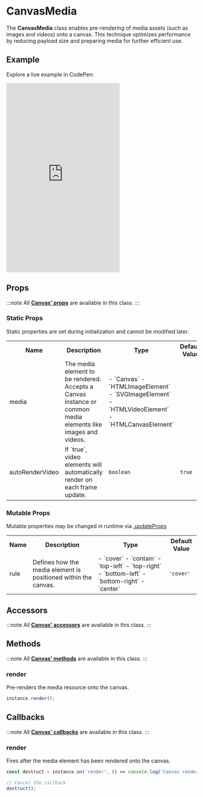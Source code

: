 # CanvasMedia

The **CanvasMedia** class enables pre-rendering of media assets (such as images and videos) onto a canvas. This technique optimizes performance by reducing payload size and preparing media for further efficient use.

## Example

Explore a live example in CodePen:

<iframe 
  height="500"
  style={{
    width: '100%'
  }} 
  scrolling="no" 
  title="Vevet Example"
  src="https://codepen.io/anton-bobrov/embed/vEEBroM?default-tab=result"
  frameborder="no"
  loading="lazy"
  allowtransparency="true"
  allowfullscreen="true"
>
  See the Pen <a href="https://codepen.io/anton-bobrov/pen/vEEBroM">Vevet Example</a> by Anton Bobrov.
</iframe>



## Props

:::note
All **[Canvas' props](/docs/components/Canvas/#props)** are available in this class.
:::

### Static Props

Static properties are set during initialization and cannot be modified later.

<table>
  <tr>
    <th>Name</th>
    <th>Description</th>
    <th>Type</th>
    <th>Default Value</th>
  </tr>
  
  <tr>
    <td>media</td>
    <td>The media element to be rendered. Accepts a Canvas instance or common media elements like images and videos.</td>
    <td>
      - `Canvas`
      - `HTMLImageElement`
      - `SVGImageElement`
      - `HTMLVideoElement`
      - `HTMLCanvasElement`
    </td>
    <td></td>
  </tr>
  
  <tr>
    <td>autoRenderVideo</td>
    <td>If `true`, video elements will automatically render on each frame update.</td>
    <td><code>boolean</code></td>
    <td><code>true</code></td>
  </tr>
</table>

### Mutable Props

Mutable properties may be changed in runtime via [.updateProps](#updateprops)

<table>
  <tr>
    <th>Name</th>
    <th>Description</th>
    <th>Type</th>
    <th>Default Value</th>
  </tr>
  
  <tr>
    <td>rule</td>
    <td>Defines how the media element is positioned within the canvas.</td>
    <td>
      - `cover`
      - `contain`
      - `top-left`
      - `top-right`
      - `bottom-left`
      - `bottom-right`
      - `center`
    </td>
    <td><code>'cover'</code></td>
  </tr>
</table>



## Accessors

:::note
All **[Canvas' accessors](/docs/components/Canvas/#accessors)** are available in this class.
:::



## Methods

:::note
All **[Canvas' methods](/docs/components/Canvas/#methods)** are available in this class.
:::

### render

Pre-renders the media resource onto the canvas.

```ts
instance.render();
```



## Callbacks

:::note
All **[Canvas' callbacks](/docs/components/Canvas/#callbacks)** are available in this class.
:::

### render

Fires after the media element has been rendered onto the canvas.

```ts
const destruct = instance.on('render', () => console.log('Canvas rendered'));

// Cancel the callback
destruct();
```

